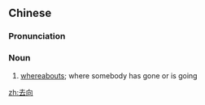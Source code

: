 ==Chinese==
{{zh-forms}}

===Pronunciation===
{{zh-pron
|m=qùxiàng
|c=heoi3 hoeng3
|mn=qz:khìr-hiòng/tw,xm:khì-hiòng/zz:khì-hiàng/twvt:khù-hiòng
|cat=n
}}

===Noun===
{{zh-noun}}

# [[whereabouts]]; where somebody has gone or is going

[[zh:去向]]